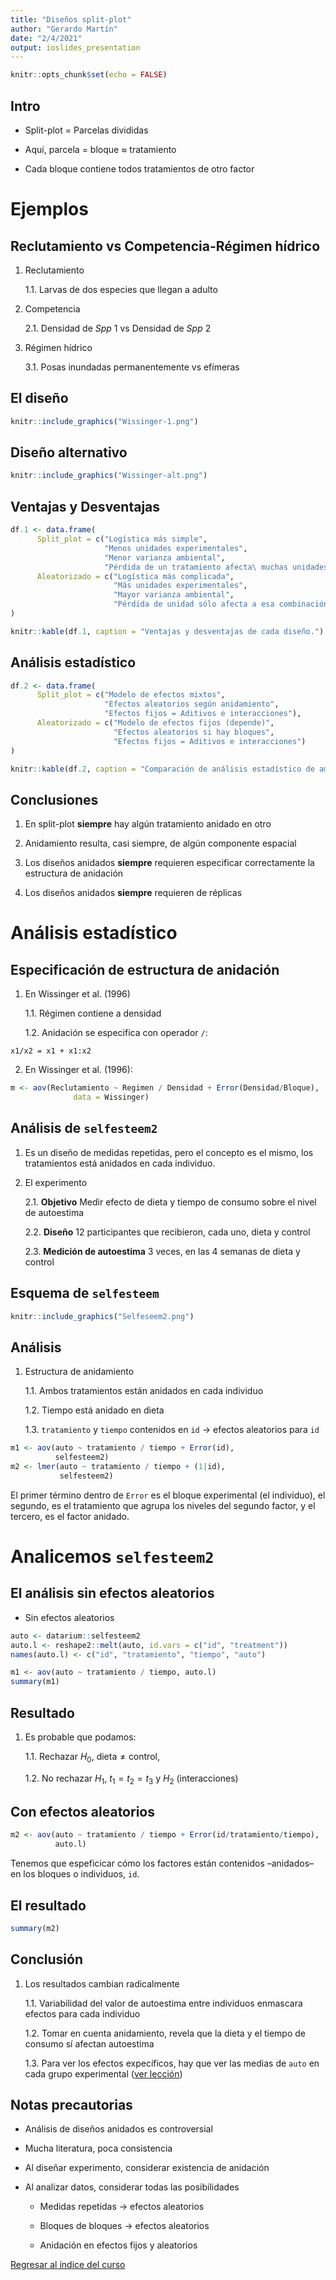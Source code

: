 ```yaml
---
title: "Diseños split-plot"
author: "Gerardo Martín"
date: "2/4/2021"
output: ioslides_presentation
---
```


```r
knitr::opts_chunk$set(echo = FALSE)
```

## Intro

- Split-plot = Parcelas divididas

- Aquí, parcela = bloque $\approx$ tratamiento

- Cada bloque contiene todos tratamientos de otro factor

# Ejemplos

## Reclutamiento vs Competencia-Régimen hídrico

1. Reclutamiento

      1.1. Larvas de dos especies que llegan a adulto

2. Competencia

      2.1. Densidad de *Spp* 1 vs Densidad de *Spp* 2 
      
3. Régimen hídrico
      
      3.1. Posas inundadas permanentemente vs efímeras

## El diseño

```r
knitr::include_graphics("Wissinger-1.png")
```

## Diseño alternativo

```r
knitr::include_graphics("Wissinger-alt.png")
```

## Ventajas y Desventajas

```r
df.1 <- data.frame(
      Split_plot = c("Logística más simple",
                     "Menos unidades experimentales",
                     "Menor varianza ambiental",
                     "Pérdida de un tratamiento afecta\ muchas unidades"),
      Aleatorizado = c("Logística más complicada",
                       "Más unidades experimentales",
                       "Mayor varianza ambiental",
                       "Pérdida de unidad sólo afecta a esa combinación de factores")
)

knitr::kable(df.1, caption = "Ventajas y desventajas de cada diseño.")
```

## Análisis estadístico

```r
df.2 <- data.frame(
      Split_plot = c("Modelo de efectos mixtos",
                     "Efectos aleatorios según anidamiento",
                     "Efectos fijos = Aditivos e interacciones"),
      Aleatorizado = c("Modelo de efectos fijos (depende)",
                       "Efectos aleatorios si hay bloques",
                       "Efectos fijos = Aditivos e interacciones")
)

knitr::kable(df.2, caption = "Comparación de análisis estadístico de ambos diseños.")
```

## Conclusiones

1. En split-plot **siempre** hay algún tratamiento anidado en otro

2. Anidamiento resulta, casi siempre, de algún componente espacial

3. Los diseños anidados **siempre** requieren especificar correctamente la estructura de anidación

4. Los diseños anidados **siempre** requieren de réplicas

# Análisis estadístico

## Especificación de estructura de anidación

1. En Wissinger et al. (1996)

      1.1. Régimen contiene a densidad
      
      1.2. Anidación se especifica con operador `/`:
      
`x1/x2 = x1 + x1:x2`

2. En Wissinger et al. (1996):

```r
m <- aov(Reclutamiento ~ Regimen / Densidad + Error(Densidad/Bloque),
              data = Wissinger)
```


## Análisis de `selfesteem2`

1. Es un diseño de medidas repetidas, pero el concepto es el mismo, los tratamientos está anidados en cada individuo.

2. El experimento

      2.1. **Objetivo** Medir efecto de dieta y tiempo de consumo sobre el nivel de autoestima
      
      2.2. **Diseño** 12 participantes que recibieron, cada uno, dieta y control
            
      2.3. **Medición de autoestima** 3 veces, en las 4 semanas de dieta y control
      
## Esquema de `selfesteem`

```r
knitr::include_graphics("Selfeseem2.png")
```

## Análisis

1. Estructura de anidamiento

      1.1. Ambos tratamientos están anidados en cada individuo
      
      1.2. Tiempo está anidado en dieta
      
      1.3. `tratamiento` y `tiempo` contenidos en `id` $\rightarrow$ efectos aleatorios para `id`
      
```r
m1 <- aov(auto ~ tratamiento / tiempo + Error(id),
          selfesteem2)
m2 <- lmer(auto ~ tratamiento / tiempo + (1|id),
           selfesteem2)
```

El primer término dentro de `Error` es el bloque experimental (el individuo), el segundo, es el tratamiento que agrupa los niveles del segundo factor, y el tercero, es el factor anidado.

# Analicemos `selfesteem2`

## El análisis sin efectos aleatorios

- Sin efectos aleatorios

```r
auto <- datarium::selfesteem2
auto.l <- reshape2::melt(auto, id.vars = c("id", "treatment"))
names(auto.l) <- c("id", "tratamiento", "tiempo", "auto")
```

```r
m1 <- aov(auto ~ tratamiento / tiempo, auto.l)
summary(m1)
```

## Resultado

1. Es probable que podamos:

      1.1. Rechazar $H_0,\ \mathrm{dieta} \neq \mathrm{control}$, 
      
      1.2. No rechazar $H_1,\ t_1 = t_2 = t_3$ y $H_2$ (interacciones)
      
## Con efectos aleatorios

```r
m2 <- aov(auto ~ tratamiento / tiempo + Error(id/tratamiento/tiempo),
          auto.l)
```

Tenemos que espeficicar cómo los factores están contenidos --anidados-- en los bloques o individuos, `id`.

## El resultado
```r
summary(m2)
```

## Conclusión

1. Los resultados cambian radicalmente

      1.1. Variabilidad del valor de autoestima entre individuos enmascara efectos para cada individuo
      
      1.2. Tomar en cuenta anidamiento, revela que la dieta y el tiempo de consumo sí afectan autoestima
      
      1.3. Para ver los efectos expecíficos, hay que ver las medias de `auto` en cada grupo experimental ([ver lección](Split-plot.html))

## Notas precautorias

- Análisis de diseños anidados es controversial

- Mucha literatura, poca consistencia

- Al diseñar experimento, considerar existencia de anidación

- Al analizar datos, considerar todas las posibilidades
      
   - Medidas repetidas $\rightarrow$ efectos aleatorios
         
   - Bloques de bloques $\rightarrow$ efectos aleatorios
         
   - Anidación en efectos fijos y aleatorios

[Regresar al índice del curso](../index.html)